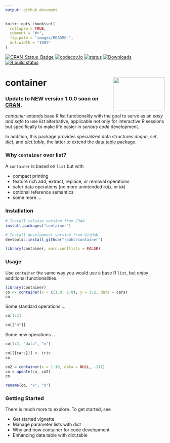 ```yaml
---
output: github_document
---
```


<!-- README.md is generated from README.Rmd. Please edit that file -->

```r
knitr::opts_chunk$set(
  collapse = TRUE,
  comment = "#>",
  fig.path = "images/README-",
  out.width = "100%"
)
```


<!-- badges: start -->
[![CRAN_Status_Badge](http://www.r-pkg.org/badges/version/container)](https://cran.r-project.org/package=container)
[![codecov.io](https://codecov.io/github/rpahl/container/coverage.svg?branch=master)](https://codecov.io/github/rpahl/container?branch=master)
[![status](https://tinyverse.netlify.com/badge/container)](https://CRAN.R-project.org/package=container)
[![Downloads](http://cranlogs.r-pkg.org/badges/container)](http://www.r-pkg.org/pkg/container)
[![R build status](https://github.com/rpahl/container/workflows/R-CMD-check/badge.svg)](https://github.com/rpahl/container/actions)
<!-- badges: end -->

# container <img src="images/logo.png" align="right" width="163" height="104"/>

### Update to NEW version 1.0.0 soon on [CRAN](https://cran.r-project.org/).

*container* extends base R *list* functionality with the goal to
serve as an *easy and safe* to use *list* alternative,
applicable not only for interactive R sessions but specifically to make
life easier in *serious code* development.

In addition, this package provides specialized data structures *deque*,
*set*, *dict*, and *dict.table*, the latter to extend the
[data.table](https://CRAN.R-project.org/package=data.table) package.

### Why `container` over list?
A `container` is based on `list` but with

* compact printing
* feature rich add, extract, replace, or removal operations
* safer data operations (no more unintended `NULL` or `NA`)
* optional reference semantics
* some more ...

### Installation

```r
# Install release version from CRAN
install.packages("container")

# Install development version from GitHub
devtools::install_github("rpahl/container")
```

```r
library(container, warn.conflicts = FALSE)
```

### Usage

Use `container` the same way you would use a base R `list`, but enjoy
additional functionalities.

```r
library(container)
co <- container(x = c(1.0, 2.0), y = 1:2, data = cars)
co
```

Some standard operations ...
```r
co[1:2]
```
```r
co[["n"]]
```

Some new operations ...
```r
co[1:2, "data", "n"]
```
```r
co[[{cars}]] <- iris
co
```
```r
co2 = container(x = 1:10, data = NULL, -111)
co = update(co, co2)
co
```
```r
rename(co, "x", "X")
```

### Getting Started
There is much more to explore. To get started, see

* Get started vignette
* Manage parameter lists with dict
* Why and how container for code development
* Enhancing data.table with dict.table




